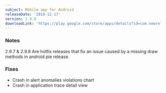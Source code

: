 ```yaml
---
subject: Mobile app for Android
releaseDate: '2018-12-17'
version: 2.9.8
downloadLink: 'https://play.google.com/store/apps/details?id=com.newrelic.rpm'
---
```


### Notes

2.9.7 & 2.9.8 Are hotfix releases that fix an issue caused by a missing draw methods in android pie release.

### Fixes

* Crash in alert anomalies violations chart
* Crash in application trace detail view
